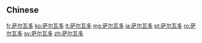 ==Chinese==
{{zh-see|薩爾瓦多}}

[[fr:萨尔瓦多]]
[[ko:萨尔瓦多]]
[[lt:萨尔瓦多]]
[[mg:萨尔瓦多]]
[[ja:萨尔瓦多]]
[[pt:萨尔瓦多]]
[[ro:萨尔瓦多]]
[[sv:萨尔瓦多]]
[[zh:萨尔瓦多]]